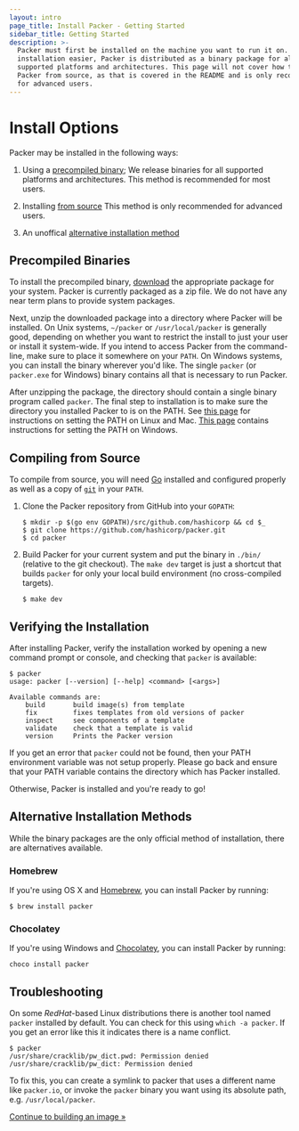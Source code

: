 ```yaml
---
layout: intro
page_title: Install Packer - Getting Started
sidebar_title: Getting Started
description: >-
  Packer must first be installed on the machine you want to run it on. To make
  installation easier, Packer is distributed as a binary package for all
  supported platforms and architectures. This page will not cover how to compile
  Packer from source, as that is covered in the README and is only recommended
  for advanced users.
---
```


# Install Options

Packer may be installed in the following ways:

1. Using a [precompiled binary](#precompiled-binaries); We release binaries
   for all supported platforms and architectures. This method is recommended for
   most users.

2. Installing [from source](#compiling-from-source) This method is only
   recommended for advanced users.

3. An unoffical [alternative installation method](#alternative-installation-methods)

## Precompiled Binaries

To install the precompiled binary, [download](/downloads) the appropriate
package for your system. Packer is currently packaged as a zip file. We do not
have any near term plans to provide system packages.

Next, unzip the downloaded package into a directory where Packer will be
installed. On Unix systems, `~/packer` or `/usr/local/packer` is generally good,
depending on whether you want to restrict the install to just your user or
install it system-wide. If you intend to access Packer from the command-line, make
sure to place it somewhere on your `PATH`. On Windows systems, you can install
the binary wherever you'd like. The single `packer` (or `packer.exe` for
Windows) binary contains all that is necessary to run Packer.

After unzipping the package, the directory should contain a single binary
program called `packer`. The final step to
installation is to make sure the directory you installed Packer to is on the
PATH. See [this
page](https://stackoverflow.com/questions/14637979/how-to-permanently-set-path-on-linux)
for instructions on setting the PATH on Linux and Mac. [This
page](https://stackoverflow.com/questions/1618280/where-can-i-set-path-to-make-exe-on-windows)
contains instructions for setting the PATH on Windows.

## Compiling from Source

To compile from source, you will need [Go](https://golang.org) installed and
configured properly as well as a copy of [`git`](https://www.git-scm.com/)
in your `PATH`.

1.  Clone the Packer repository from GitHub into your `GOPATH`:

    ```shell-session
    $ mkdir -p $(go env GOPATH)/src/github.com/hashicorp && cd $_
    $ git clone https://github.com/hashicorp/packer.git
    $ cd packer
    ```

2.  Build Packer for your current system and put the
    binary in `./bin/` (relative to the git checkout). The `make dev` target is
    just a shortcut that builds `packer` for only your local build environment (no
    cross-compiled targets).

    ```shell-session
    $ make dev
    ```

## Verifying the Installation

After installing Packer, verify the installation worked by opening a new command
prompt or console, and checking that `packer` is available:

```shell-session
$ packer
usage: packer [--version] [--help] <command> [<args>]

Available commands are:
    build       build image(s) from template
    fix         fixes templates from old versions of packer
    inspect     see components of a template
    validate    check that a template is valid
    version     Prints the Packer version
```

If you get an error that `packer` could not be found, then your PATH environment
variable was not setup properly. Please go back and ensure that your PATH
variable contains the directory which has Packer installed.

Otherwise, Packer is installed and you're ready to go!

## Alternative Installation Methods

While the binary packages are the only official method of installation, there are
alternatives available.

### Homebrew

If you're using OS X and [Homebrew](http://brew.sh), you can install Packer by
running:

    $ brew install packer

### Chocolatey

If you're using Windows and [Chocolatey](http://chocolatey.org), you can
install Packer by running:

    choco install packer

## Troubleshooting

On some _RedHat_-based Linux distributions there is another tool named `packer`
installed by default. You can check for this using `which -a packer`. If you get
an error like this it indicates there is a name conflict.

    $ packer
    /usr/share/cracklib/pw_dict.pwd: Permission denied
    /usr/share/cracklib/pw_dict: Permission denied

To fix this, you can create a symlink to packer that uses a different name like
`packer.io`, or invoke the `packer` binary you want using its absolute path,
e.g. `/usr/local/packer`.

[Continue to building an image &raquo;](/intro/getting-started/build-image)
